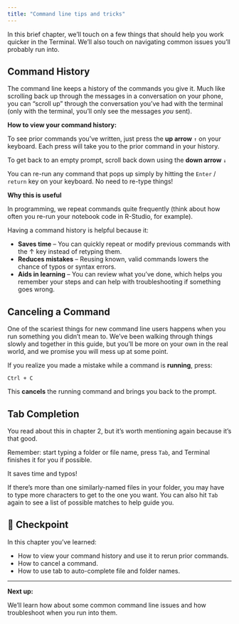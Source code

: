 ```yaml
---
title: "Command line tips and tricks"
---
```


In this brief chapter, we'll touch on a few things that should help you work quicker in the Terminal. We'll also touch on navigating common issues you'll probably run into.

## Command History

The command line keeps a history of the commands you give it. Much like scrolling back up through the messages in a conversation on your phone, you can "scroll up" through the conversation you've had with the terminal (only with the terminal, you'll only see the messages *you* sent).

**How to view your command history:**

To see prior commands you've written, just press the **up arrow** `↑` on your keyboard. Each press will take you to the prior command in your history.

To get back to an empty prompt, scroll back down using the **down arrow** `↓`

You can re-run any command that pops up simply by hitting the `Enter` / `return` key on your keyboard. No need to re-type things!

**Why this is useful**

In programming, we repeat commands quite frequently (think about how often you re-run your notebook code in R-Studio, for example).

Having a command history is helpful because it:

-   **Saves time** – You can quickly repeat or modify previous commands with the ↑ key instead of retyping them.
-   **Reduces mistakes** – Reusing known, valid commands lowers the chance of typos or syntax errors.
-   **Aids in learning** – You can review what you've done, which helps you remember your steps and can help with troubleshooting if something goes wrong.


## Canceling a Command

One of the scariest things for new command line users happens when you run something you didn't mean to. We've been walking through things slowly and together in this guide, but you'll be more on your own in the real world, and we promise you will mess up at some point.

If you realize you made a mistake while a command is **running**, press:

`Ctrl + C`

This **cancels** the running command and brings you back to the prompt.


## Tab Completion

You read about this in chapter 2, but it's worth mentioning again because it's that good.

Remember: start typing a folder or file name, press `Tab`, and Terminal finishes it for you if possible.

It saves time and typos!

If there's more than one similarly-named files in your folder, you may have to type more characters to get to the one you want. You can also hit `Tab` again to see a list of possible matches to help guide you. 

## 🎯 Checkpoint

In this chapter you've learned:

- How to view your command history and use it to rerun prior commands.
- How to cancel a command. 
- How to use tab to auto-complete file and folder names.

---

**Next up:**

We'll learn how about some common command line issues and how troubleshoot when you run into them.
